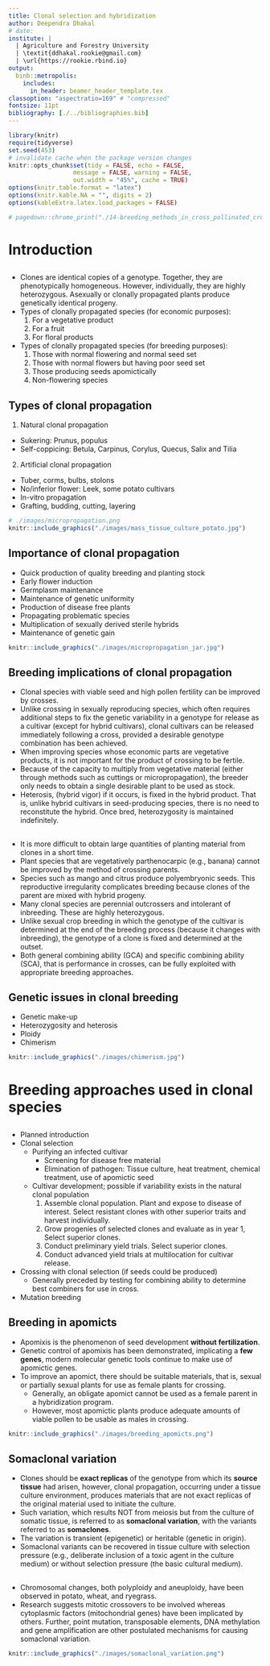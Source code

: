 ```yaml
---
title: Clonal selection and hybridization
author: Deependra Dhakal
# date:
institute: |
  | Agriculture and Forestry University
  | \textit{ddhakal.rookie@gmail.com}
  | \url{https://rookie.rbind.io}
output: 
  binb::metropolis:
    includes:
      in_header: beamer_header_template.tex
classoption: "aspectratio=169" # "compressed"
fontsize: 11pt
bibliography: [./../bibliographies.bib]
---
```


```r
library(knitr)
require(tidyverse)
set.seed(453)
# invalidate cache when the package version changes
knitr::opts_chunk$set(tidy = FALSE, echo = FALSE, 
                  message = FALSE, warning = FALSE,
                  out.width = "45%", cache = TRUE)
options(knitr.table.format = "latex")
options(knitr.kable.NA = "", digits = 2)
options(kableExtra.latex.load_packages = FALSE)

# pagedown::chrome_print("./14-breeding_methods_in_cross_pollinated_crops_html.html")
```


# Introduction

##

- Clones are identical copies of a genotype. Together, they are phenotypically homogeneous. However, individually, they are highly heterozygous. Asexually or clonally propagated plants produce genetically identical progeny.
- Types of clonally propagated species (for economic purposes):
  1. For a vegetative product
  2. For a fruit
  3. For floral products
- Types of clonally propagated species (for breeding purposes):
  1. Those with normal flowering and normal seed set
  2. Those with normal flowers but having poor seed set
  3. Those producing seeds apomictically
  4. Non-flowering species

## Types of clonal propagation

\bcolumns
\column{0.45\textwidth}

1. Natural clonal propagation
  - Sukering: Prunus, populus
  - Self-coppicing: Betula, Carpinus, Corylus, Quecus, Salix and Tilia
2. Artificial clonal propagation
  - Tuber, corms, bulbs, stolons
  - No/inferior flower: Leek, some potato cultivars
  - In-vitro propagation
  - Grafting, budding, cutting, layering

\column{0.55\textwidth}

```r
# ./images/micropropagation.png
knitr::include_graphics("./images/mass_tissue_culture_potato.jpg")
```

\ecolumns

## Importance of clonal propagation

\bcolumns
\column{0.5\textwidth}

- Quick production of quality breeding and planting stock
- Early flower induction
- Germplasm maintenance
- Maintenance of genetic uniformity
- Production of disease free plants
- Propagating problematic species
- Multiplication of sexually derived sterile hybrids
- Maintenance of genetic gain

\column{0.5\textwidth}

```r
knitr::include_graphics("./images/micropropagation_jar.jpg")
```

\ecolumns

## Breeding implications of clonal propagation

- Clonal species with viable seed and high pollen fertility can be improved by crosses.
- Unlike crossing in sexually reproducing species, which often requires additional steps to fix the genetic variability in a genotype for release as a cultivar (except for hybrid cultivars), clonal cultivars can be released immediately following a cross, provided a desirable genotype combination has been achieved.
- When improving species whose economic parts are vegetative products, it is not important for the product of crossing to be fertile.
- Because of the capacity to multiply from vegetative material (either through methods such as cuttings or micropropagation), the breeder only needs to obtain a single desirable plant to be used as stock.
- Heterosis, (hybrid vigor) if it occurs, is fixed in the hybrid product. That is, unlike hybrid cultivars in seed-producing species, there is no need to reconstitute the hybrid. Once bred, heterozygosity is maintained indefinitely. 

##

- It is more difficult to obtain large quantities of planting material from clones in a short time.
- Plant species that are vegetatively parthenocarpic (e.g., banana) cannot be improved by the method of crossing parents.
- Species such as mango and citrus produce polyembryonic seeds. This reproductive irregularity complicates breeding because clones of the parent are mixed with hybrid progeny. 
- Many clonal species are perennial outcrossers and intolerant of inbreeding. These are highly heterozygous.
- Unlike sexual crop breeding in which the genotype of the cultivar is determined at the end of the breeding process (because it changes with inbreeding), the genotype of a clone is fixed and determined at the outset.
- Both general combining ability (GCA) and specific combining ability (SCA), that is performance in crosses, can be fully exploited with appropriate breeding approaches.

## Genetic issues in clonal breeding

\bcolumns
\column{0.55\textwidth}
- Genetic make-up
- Heterozygosity and heterosis
- Ploidy
- Chimerism
  \begin{itemize}
  \footnotesize
  \item Sectorial: This chimera is observed in a growing shoot as two different tissues located side-by-side. The effect of this modification is that the stem develops with two distinct tissues on each half. 
  \item Periclinal: This type of chimera consists of two thin layers of different genetic makeup, one over the other
  \item Mericlinal: When an outer layer of different genetic tissue does no completely extend over the layer below, the chimera is mericlinal.
  \item Graft chimeras: Unlike the first three chimeras that have genetic origin, a graft chimera is a nonheritable mixture of tissues that may occur after grafting is made.
  \end{itemize}

\column{0.45\textwidth}

```r
knitr::include_graphics("./images/chimerism.jpg")
```

\ecolumns

<!-- Chimeras can arise spontaneously or can be induced by mitotic poisons or by grafting. Many cultivated plants once thought to be polyploid are now known to be chimeras. Those used in developmental anatomy are either spontaneously variegated or spontaneous or induced partial polyploids. Green plastids can mutate under direct or indirect nuclear control and produce colourless or pale plastids. Plastids divide and grow and are passed to each cell generation with the cytoplasm. They are not necessarily divided equally between sister cells so that a cell with both green and colourless plastids can give rise to tissues whose cells contain only green or only colourless plastids. Variegated chimeras arise in this way. Some tissues do not develop chlorophyll even if the cells inherit potentially green plastids and variegation may result from causes other than inheritance of different kinds of plastids. In nature variegated chimerical seedlings do not usually survive, but in cultivation they and chimeral branches are often preserved and propagated. -->

# Breeding approaches used in clonal species

##

- Planned introduction
- Clonal selection
  - Purifying an infected cultivar
    - Screening for disease free material
    - Elimination of pathogen: Tissue culture, heat treatment, chemical treatment, use of apomictic seed
  - Cultivar development; possible if variability exists in the natural clonal population
    1. Assemble clonal population. Plant and expose to disease of interest. Select resistant clones with other superior traits and harvest individually.
    2. Grow progenies of selected clones and evaluate as in year 1, Select superior clones.
    3. Conduct preliminary yield trials. Select superior clones.
    4. Conduct advanced yield trials at multilocation for cultivar release.
- Crossing with clonal selection (if seeds could be produced)
  - Generally preceded by testing for combining ability to determine best combiners for use in cross.
- Mutation breeding

## Breeding in apomicts

\bcolumns
\column{0.55\textwidth}
- Apomixis is the phenomenon of seed development **without fertilization**.
- Genetic control of apomixis has been demonstrated, implicating a **few genes**, modern molecular genetic tools continue to make use of apomictic genes.
<!-- - Apomixis can be a two-edge sword - it can hinder breeding progress or it can be an effective breeding tool. -->
- To improve an apomict, there should be suitable materials, that is, sexual or partially sexual plants for use as female plants for crossing.
<!-- This leaves the identification of a suitable female the first critical step in an apomictic improvement program. -->
  - Generally, an obligate apomict cannot be used as a female parent in a hybridization program.
  - However, most apomictic plants produce adequate amounts of viable pollen to be usable as males in crossing.

<!-- - Once suitable parents have been selected, crossing can be conducted as for regular plants. A sexual female plant may be crossed with an apomictic male to produce F1 hybrids, some of which will be obligate and true breeding apomicts, while others will be asexual hybrids that will segregate in the F2 (Figure \ref{fig:breeding-apomicts}). Because apomicts are generally heterozygous, selfing of sexual clones will yield variability in which the breeder can practice selection. The use of markers and precautions in emasculation will help in distinguishing hybrids from other heterozygous plants. It should be pointed out that the breeder should aim for identifying superior genotypes in the F1 where heterosis is maximum, rather than in later sexual generations. As previously indicated, facultative apomicts are more challenging to improve, partly because the breeder cannot control variation in their progenies (produce both sexual and apomictic plants). Furthermore, the stability of the reproductive process is influenced by environmental factors (especially photoperiod). Photoperiod has been observed to significantly affect the relative frequency of sexual versus apomictic embryo sacs in ovules of certain species. -->

\column{0.45\textwidth}

```r
knitr::include_graphics("./images/breeding_apomicts.png")
```

\ecolumns

## Somaclonal variation

- Clones should be **exact replicas** of the genotype from which its **source tissue** had arisen, however, clonal propagation, occurring under a tissue culture environment, produces materials that are not exact replicas of the original material used to initiate the culture. 
- Such variation, which results NOT from meiosis but from the culture of somatic tissue, is referred to as **somaclonal variation**, with the variants referred to as **somaclones**. 
- The variation is transient (epigenetic) or heritable (genetic in origin).
- Somaclonal variants can be recovered in tissue culture with selection pressure (e.g., deliberate inclusion of a toxic agent in the culture medium) or without selection pressure (the basic cultural medium).

##

\bcolumns
\column{0.4\textwidth}

- Chromosomal changes, both polyploidy and aneuploidy, have been observed in potato, wheat, and ryegrass.
- Research suggests mitotic crossovers to be involved whereas cytoplasmic factors (mitochondrial genes) have been implicated by others. Further, point mutation, transposable elements, DNA methylation and gene amplification are other postulated mechanisms for causing somaclonal variation.

\column{0.6\textwidth}

```r
knitr::include_graphics("./images/somaclonal_variation.png")
```

\ecolumns